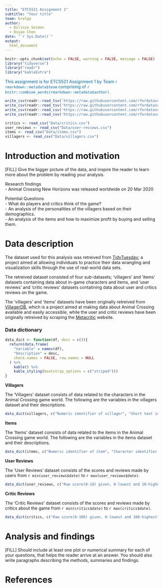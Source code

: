 ```yaml
---
title: "ETC5521 Assignment 1"
subtitle: "Your title"
team: brolga
author:
  - Dilinie Seimon
  - Diyao Chen
date: "`r Sys.Date()`"
output: 
  html_document
---
```


```r
knitr::opts_chunk$set(echo = FALSE, warning = FALSE, message = FALSE)
library("tidyverse")
library("readr")
library("kableExtra")
```

[This assignment is for ETC5521 Assignment 1 by Team `r rmarkdown::metadata$team` comprising of `r knitr::combine_words(rmarkdown::metadata$author)`.]{style="color:#006DAE;"}

```r
write_csv(readr::read_tsv('https://raw.githubusercontent.com/rfordatascience/tidytuesday/master/data/2020/2020-05-05/critic.tsv'), "Data/critics.csv")
write_csv(readr::read_tsv('https://raw.githubusercontent.com/rfordatascience/tidytuesday/master/data/2020/2020-05-05/user_reviews.tsv'), "Data/user-reviews.csv") 
write_csv(readr::read_csv('https://raw.githubusercontent.com/rfordatascience/tidytuesday/master/data/2020/2020-05-05/items.csv'), "Data/items.csv")
write_csv(readr::read_csv('https://raw.githubusercontent.com/rfordatascience/tidytuesday/master/data/2020/2020-05-05/villagers.csv'), "Data/villagers.csv")
```

```r
critics <- read_csv("Data/critics.csv")
user_reviews <- read_csv("Data/user-reviews.csv")
items <- read_csv("Data/items.csv")
villagers <- read_csv("Data/villagers.csv")
```


# Introduction and motivation

[FILL] Give the bigger picture of the data, and inspire the reader to learn more about the problem by reading your analysis. 

Research findings  
- Animal Crossing New Horizons was released worldwide on 20 Mar 2020

Potential Questions  
- What do players and critics think of the game?  
- An analysis of the personalities of the villagers based on their demographics.  
- An analysis of the items and how to maximize profit by buying and selling them.  

# Data description

The dataset used for this analysis was retreived from [TidyTuesday](https://github.com/rfordatascience/tidytuesday); a project aimed at allowing individuals to practice their data wrangling and visualization skills through the use of real-world data sets.

The retreived dataset consisted of four sub-datasets; 'villagers' and 'items' datasets containing data about in-game characters and items, and 'user reviews' and 'critic reviews' datasets contatining data about user and critics reviews on the game.

The 'villagers' and 'items' datasets have been originally retreived from [VillagerDB](https://github.com/jefflomacy/villagerdb), which is a project aimed at making data about Animal Crossing available and easily accessible, while the user and critic reviews have been originally retreived by scraping the [Metacritic](https://www.metacritic.com/game/switch/animal-crossing-new-horizons/critic-reviews) website.

### Data dictionary

```r
data_dict <- function(df, desc = c()){
  return(data.frame(
    "Variable" = names(df),
    "Description" = desc, 
    check.names = FALSE, row.names = NULL
  ) %>%
    kable() %>%
    kable_styling(bootstrap_options = c("striped")))
}
```
**Villagers**

The 'Villagers' dataset consists of data related to the characters in the Animal Crossing game world. The following are the variables in the villagers dataset and their descriptions.

```r
data_dict(villagers, c("Numeric identifier of villager", "Short text identifier of villager", "Name of villager", "Gender of villager", "Species of villager", "Birthday of villager", "Personality of Villager", "Song associated with villager", "Catchphrase of the villager", "Full text identifier of villager", "Link to image of villager"))
```

**Items**

The 'Items' dataset consists of data related to the items in the Animal Crossing game world. The following are the variables in the items dataset and their descriptions.

```r
data_dict(items, c("Numeric identifier of item", "Character identifier of villager", "Name of item", "Category of item", "Orderable from catalog", "Selling value", "Selling currency", "Buying value", "Buying currency", "Way/place to acquire item", "Is item customizable", "Recipe number", "Recipe ID", "Game ID", "Full Character ID", "Link to image of item"))
```

**User Reviews**

The 'User Reviews' dataset consists of the scores and reviews made by users from `r min(user_reviews$date)` to `r max(user_reviews$date)`.

```r
data_dict(user_reviews, c("Raw score(0-10) given, 0-lowest and 10-highest","User name of the reviewer","Raw text of the review","Date the review was published"))
```

**Critic Reviews**

The 'Critic Reviews' dataset consists of the scores and reviews made by critics about the game from `r min(critics$date)` to `r max(critics$date)`.

```r
data_dict(critics, c("Raw score(0-100) given, 0-lowest and 100-highest","The source of the reviewer","Raw text of the review","Date the review was published"))
```


# Analysis and findings

[FILL] Should include at least one plot or numerical summary for each of your questions, that helps the reader arrive at an answer. You should also write paragraphs describing the methods, summaries and findings. 

# References
